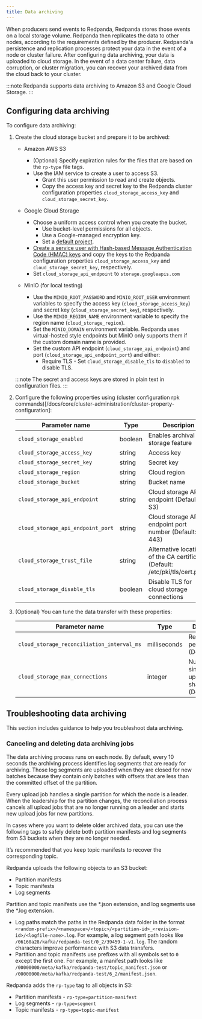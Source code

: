 ```yaml
---
title: Data archiving
---
```


<head>
    <meta name="title" content="Data archiving | Redpanda Docs"/>
    <meta name="description" content="Setup data archiving on Redpanda."/>
</head>

When producers send events to Redpanda, Redpanda stores those events on a local storage volume.
Redpanda then replicates the data to other nodes,
according to the requirements defined by the producer.
Redpanda'a persistence and replication processes protect your data in the event of a node or cluster failure. 
After configuring data archiving, your data is uploaded to cloud storage. 
In the event of a data center failure, data corruption, or cluster migration, you can recover your archived data from the cloud back to your cluster.

:::note
Redpanda supports data archiving to Amazon S3 and Google Cloud Storage. 
:::

## Configuring data archiving

To configure data archiving:
1. Create the cloud storage bucket and prepare it to be archived:

    - Amazon AWS S3
        - (Optional) Specify expiration rules for the files that are based on the `rp-type` file tags.
        - Use the IAM service to create a user to access S3.
            - Grant this user permission to read and create objects.
            - Copy the access key and secret key to the Redpanda cluster configuration properties `cloud_storage_access_key` and `cloud_storage_secret_key`.

    - Google Cloud Storage
        - Choose a uniform access control when you create the bucket.
            - Use bucket-level permissions for all objects.
            - Use a Google-managed encryption key.
            - Set a [default project](https://cloud.google.com/storage/docs/core/migrating#defaultproj).
        - [Create a service user with Hash-based Message Authentication Code (HMAC) keys](https://cloud.google.com/storage/docs/core/authentication/managing-hmackeys)
            and copy the keys to the Redpanda configuration properties `cloud_storage_access_key` and `cloud_storage_secret_key`, respectively. 
        - Set `cloud_storage_api_endpoint` to `storage.googleapis.com`
    - MinIO (for local testing)
        - Use the `MINIO_ROOT_PASSWORD` and `MINIO_ROOT_USER` environment variables to specify the access key (`cloud_storage_access_key`) and secret key (`cloud_storage_secret_key`), respectively.
        - Use the `MINIO_REGION_NAME` environment variable to specify the region name (`cloud_storage_region`).
        - Set the `MINIO_DOMAIN` environment variable. Redpanda uses virtual-hosted style endpoints but MinIO only supports them if the custom domain name is provided.
        - Set the custom API endpoint (`cloud_storage_api_endpoint`) and port (`cloud_storage_api_endpoint_port`) and either:
          - Require TLS - Set `cloud_storage_disable_tls` to `disabled` to disable TLS.

    :::note
    The secret and access keys are stored in plain text in configuration files.
    :::

2. Configure the following properties using (cluster configuration rpk commands)[/docs/core/cluster-administration/cluster-property-configuration]:

    | Parameter name                                | Type         | Descripion                                              |
    |-----------------------------------------------|--------------|---------------------------------------------------------|
    | `cloud_storage_enabled`                       | boolean      | Enables archival storage feature                        |
    | `cloud_storage_access_key`                    | string       | Access key                                           |
    | `cloud_storage_secret_key`                    | string       | Secret key                                           |
    | `cloud_storage_region`                        | string       | Cloud region                                              |
    | `cloud_storage_bucket`                        | string       | Bucket name                                              |
    | `cloud_storage_api_endpoint`                  | string       | Cloud storage API endpoint (Default: S3)     |
    | `cloud_storage_api_endpoint_port`             | string       | Cloud storage API endpoint port number (Default: 443)    |
    | `cloud_storage_trust_file`                    | string       | Alternative location of the CA certificate (Default: /etc/pki/tls/cert.pem) |
    | `cloud_storage_disable_tls`                   | boolean      | Disable TLS for cloud storage connections               |

3. (Optional) You can tune the data transfer with these properties:

    | Parameter name                                | Type         | Descripion                                              |
    |-----------------------------------------------|--------------|---------------------------------------------------------|
    | `cloud_storage_reconciliation_interval_ms`    | milliseconds | Reconciliation period (Default: 10s)                   |
    | `cloud_storage_max_connections`               | integer      | Number of simultaneous uploads per shard (Default: 20) |

## Troubleshooting data archiving

This section includes guidance to help you troubleshoot data archiving. 

### Canceling and deleting data archiving jobs

The data archiving process runs on each node. By default, every 10 seconds the archiving process identifies log segments that are ready for archiving. Those log segments are uploaded when they are closed for new batches because they contain only batches with offsets that are less than the committed offset of the partition. 

Every upload job handles a single partition for which the node is a leader.
When the leadership for the partition changes, the reconciliation process cancels all upload jobs that are no longer running on a leader and starts new upload jobs for new partitions. 

In cases where you want to delete older archived data, you can use the following tags to safely delete both partition manifests and log segments from S3 buckets when they are no longer needed.

It’s recommended that you keep topic manifests to recover the corresponding topic.

Redpanda uploads the following objects to an S3 bucket:
- Partition manifests
- Topic manifests
- Log segments

Partition and topic manifests use the *.json extension, and log segments use the *.log extension.
- Log paths match the paths in the Redpanda data folder in the format `<random-prefix>/<namespace>/<topic>/<partition-id>_<revision-id>/<logfile-name>.log`. For example, a log segment path looks like `/06160a28/kafka/redpanda-test/0_2/39459-1-v1.log`. The random characters improve performance with S3 data transfers. 
- Partition and topic manifests use prefixes with all symbols set to `0` except the first one. For example, a manifest path looks like `/00000000/meta/kafka/redpanda-test/topic_manifest.json` or `/00000000/meta/kafka/redpanda-test/6_2/manifest.json`.

Redpanda adds the `rp-type` tag to all objects in S3:
- Partition manifests - `rp-type=partition-manifest`
- Log segments - `rp-type=segment`
- Topic manifests - `rp-type=topic-manifest`
